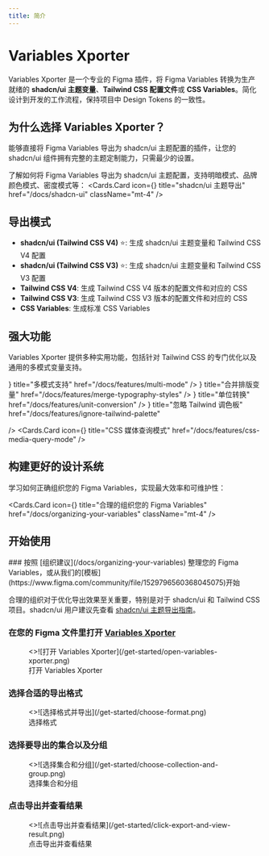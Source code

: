 ```yaml
---
title: 简介
---
```



# Variables Xporter

Variables Xporter 是一个专业的 Figma 插件，将 Figma Variables 转换为生产就绪的 **shadcn/ui 主题变量**、**Tailwind CSS 配置文件**或 **CSS Variables**。简化设计到开发的工作流程，保持项目中 Design Tokens 的一致性。

## 为什么选择 Variables Xporter？

<Callout type="info" emoji="✨">
能够直接将 Figma Variables 导出为 shadcn/ui 主题配置的插件，让您的 shadcn/ui 组件拥有完整的主题定制能力，只需最少的设置。
</Callout>

了解如何将 Figma Variables 导出为 shadcn/ui 主题配置，支持明暗模式、品牌颜色模式、密度模式等：
<Cards.Card
  icon={<Star />}
  title="shadcn/ui 主题导出"
  href="/docs/shadcn-ui"
  className="mt-4"
/>

## 导出模式

- **shadcn/ui (Tailwind CSS V4)** ⭐: 生成 shadcn/ui 主题变量和 Tailwind CSS V4 配置
- **shadcn/ui (Tailwind CSS V3)** ⭐: 生成 shadcn/ui 主题变量和 Tailwind CSS V3 配置
- **Tailwind CSS V4**: 生成 Tailwind CSS V4 版本的配置文件和对应的 CSS
- **Tailwind CSS V3**: 生成 Tailwind CSS V3 版本的配置文件和对应的 CSS
- **CSS Variables**: 生成标准 CSS Variables

## 强大功能

Variables Xporter 提供多种实用功能，包括针对 Tailwind CSS 的专门优化以及通用的多模式变量支持。

<Cards>
  <Cards.Card
    icon={<Columns3 />}
    title="多模式支持"
    href="/docs/features/multi-mode"
  />
  <Cards.Card
    icon={<Merge/>}
    title="合并排版变量"
    href="/docs/features/merge-typography-styles"
  />
  <Cards.Card
    icon={<RefreshCw />}
    title="单位转换"
    href="/docs/features/unit-conversion"
  />
  <Cards.Card
    icon={<EyeOff />}
    title="忽略 Tailwind 调色板"
    href="/docs/features/ignore-tailwind-palette"

  />
  <Cards.Card
    icon={<Proportions />}
    title="CSS 媒体查询模式"
    href="/docs/features/css-media-query-mode"
  />
</Cards>

## 构建更好的设计系统

学习如何正确组织您的 Figma Variables，实现最大效率和可维护性：

<Cards.Card
  icon={<BookCopy />}
  title="合理的组织您的 Figma Variables"
  href="/docs/organizing-your-variables"
  className="mt-4"
/>

## 开始使用

<Steps>
### 按照 [组织建议](/docs/organizing-your-variables) 整理您的 Figma Variables，或从我们的[模板](https://www.figma.com/community/file/1529796560368045075)开始

合理的组织对于优化导出效果至关重要，特别是对于 shadcn/ui 和 Tailwind CSS 项目。shadcn/ui 用户建议先查看 [shadcn/ui 主题导出指南](/docs/shadcn-ui)。

### 在您的 Figma 文件里打开 [Variables Xporter](https://www.figma.com/community/plugin/1522142900835722038/variables-xporter)

<figure className="mt-6 max-w-[400px]">
  <>![打开 Variables Xporter](/get-started/open-variables-xporter.png)</>
  <figcaption>
    打开 Variables Xporter
  </figcaption>
</figure>

### 选择合适的导出格式

<figure className="mt-6 max-w-[400px]">
  <>![选择格式并导出](/get-started/choose-format.png)</>
  <figcaption>
    选择格式
  </figcaption>
</figure>

### 选择要导出的集合以及分组

<figure className="mt-6 max-w-[400px]">
  <>![选择集合和分组](/get-started/choose-collection-and-group.png)</>
  <figcaption>
    选择集合和分组
  </figcaption>
</figure>

### 点击导出并查看结果

<figure className="mt-6 max-w-[400px]">
  <>![点击导出并查看结果](/get-started/click-export-and-view-result.png)</>
  <figcaption>
    点击导出并查看结果
  </figcaption>
</figure>


</Steps>

